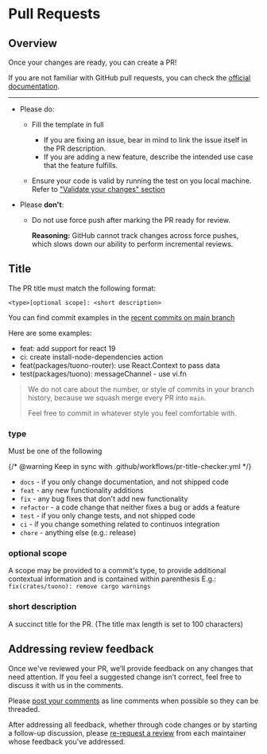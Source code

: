 
<MetaTags
  title="Tuono - Opening a pull request"
  canonical="https://tuono.dev/documentation/contributing/pull-requests"
  description="Contribute to Tuono. Learn here how to open a pull request."
/>

# Pull Requests

## Overview

Once your changes are ready, you can create a PR!

If you are not familiar with GitHub pull requests,
you can check the [official documentation](https://docs.github.com/en/pull-requests/collaborating-with-pull-requests/proposing-changes-to-your-work-with-pull-requests/creating-a-pull-request).

---

- Please do:

  - Fill the template in full

    - If you are fixing an issue, bear in mind to link the issue itself in the PR description.
    - If you are adding a new feature, describe the intended use case that the feature fulfills.

  - Ensure your code is valid by running the test on you local machine.
    Refer to ["Validate your changes" section](/documentation/contributing/local-development#validate-your-changes)

- Please **don't**:

  - Do not use force push after marking the PR ready for review.

    **Reasoning:** GitHub cannot track changes across force pushes,
    which slows down our ability to perform incremental reviews.

## Title

The PR title must match the following format:

```text
<type>[optional scope]: <short description>
```

You can find commit examples in the [recent commits on main branch](https://github.com/tuono-labs/tuono/commits/main/)

Here are some examples:

- feat: add support for react 19
- ci: create install-node-dependencies action
- feat(packages/tuono-router): use React.Context to pass data
- test(packages/tuono): messageChannel - use vi.fn

> We do not care about the number, or style of commits in your branch history,
> because we squash merge every PR into `main`.
>
> Feel free to commit in whatever style you feel comfortable with.

### type

Must be one of the following

{/* @warning Keep in sync with .github/workflows/pr-title-checker.yml */}

- `docs` - if you only change documentation, and not shipped code
- `feat` - any new functionality additions
- `fix` - any bug fixes that don't add new functionality
- `refactor` - a code change that neither fixes a bug or adds a feature
- `test` - if you only change tests, and not shipped code
- `ci` - if you change something related to continuos integration
- `chore` - anything else (e.g.: release)

### optional scope

A scope may be provided to a commit's type,
to provide additional contextual information and is contained within parenthesis
E.g.: `fix(crates/tuono): remove cargo warnings`

### short description

A succinct title for the PR.
(The title max length is set to 100 characters)

## Addressing review feedback

Once we've reviewed your PR, we’ll provide feedback on any changes that need attention.
If you feel a suggested change isn’t correct, feel free to discuss it with us in the comments.

Please [post your comments](https://docs.github.com/en/pull-requests/collaborating-with-pull-requests/reviewing-changes-in-pull-requests/commenting-on-a-pull-request#adding-comments-to-a-pull-request)
as line comments when possible so they can be threaded.

After addressing all feedback, whether through code changes or by starting a follow-up discussion,
please [re-request a review](https://docs.github.com/en/pull-requests/collaborating-with-pull-requests/reviewing-changes-in-pull-requests/about-pull-request-reviews#re-requesting-a-review)
from each maintainer whose feedback you've addressed.
